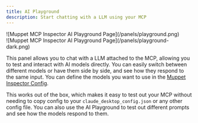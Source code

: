 ```yaml
---
title: AI Playground
description: Start chatting with a LLM using your MCP
---
```


<div className="dark:hidden">
![Muppet MCP Inspector AI Playground Page](/panels/playground.png)
</div>
<div className="dark:block hidden">
![Muppet MCP Inspector AI Playground Page](/panels/playground-dark.png)
</div>

This panel allows you to chat with a LLM attached to the MCP, allowing you to test and interact with AI models directly. You can easily switch between different models or have them side by side, and see how they respond to the same input. You can define the models you want to use in the [Muppet Inspector Config](/docs/inspector/config).

This works out of the box, which makes it easy to test out your MCP without needing to copy config to your `claude_desktop_config.json` or any other config file. You can also use the AI Playground to test out different prompts and see how the models respond to them.